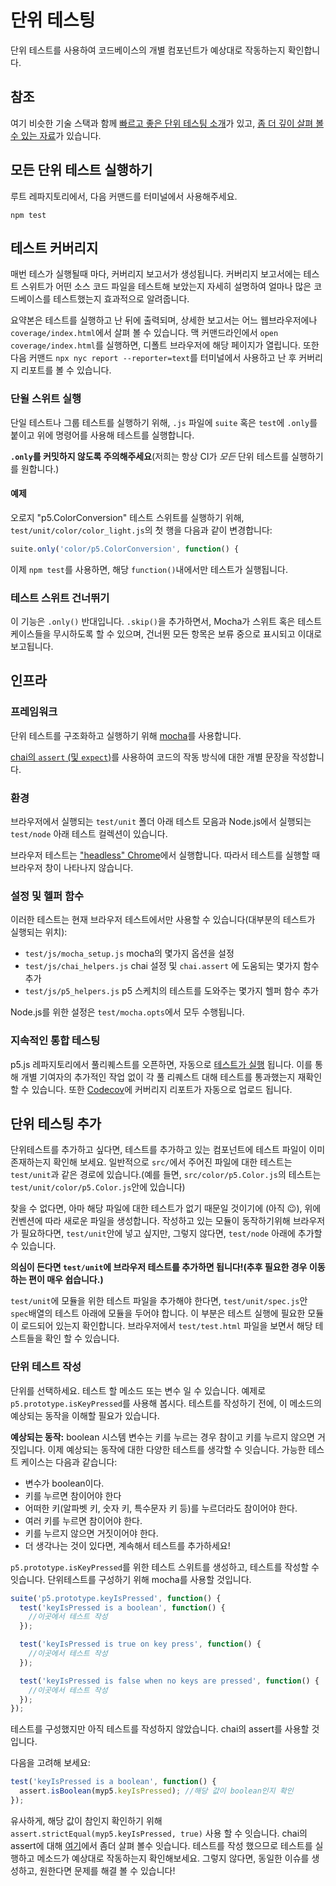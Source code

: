 # 단위 테스팅

단위 테스트를 사용하여 코드베이스의 개별 컴포넌트가 예상대로 작동하는지 확인합니다.

## 참조

여기 비슷한 기술 스택과 함께 [빠르고 좋은 단위 테스팅 소개](https://codeburst.io/javascript-unit-testing-using-mocha-and-chai-1d97d9f18e71)가 있고, [좀 더 깊이 살펴 볼수 있는 자료](https://blog.logrocket.com/a-quick-and-complete-guide-to-mocha-testing-d0e0ea09f09d)가 있습니다.

## 모든 단위 테스트 실행하기

루트 레파지토리에서, 다음 커맨드를 터미널에서 사용해주세요.

```shellsession
npm test
```

## 테스트 커버리지

매번 테스가 실행될때 마다, 커버리지 보고서가 생성됩니다. 커버리지 보고서에는 테스트 스위트가 어떤 소스 코드 파일을 테스트해 보았는지 자세히 설명하여 얼마나 많은 코드베이스를 테스트했는지 효과적으로 알려줍니다.

요약본은 테스트를 실행하고 난 뒤에 출력되며, 상세한 보고서는 어느 웹브라우저에나 `coverage/index.html`에서 살펴 볼 수 있습니다. 맥 커맨드라인에서 `open coverage/index.html`를 실행하면, 디폴트 브라우저에 해당 페이지가 열립니다. 또한 다음 커맨드 `npx nyc report --reporter=text`를 터미널에서 사용하고 난 후 커버리지 리포트를 볼 수 있습니다.

### 단윌 스위트 실행

단일 테스트나 그룹 테스트를 실행하기 위해, `.js` 파일에 `suite` 혹은 `test`에 `.only`를 붙이고 위에 명령어를 사용해 테스트를 실행합니다.

**`.only`를 커밋하지 않도록 주의해주세요**(저희는 항상 CI가 *모든* 단위 테스트를 실행하기를 원합니다.)

#### 예제

오로지 "p5.ColorConversion" 테스트 스위트를 실행하기 위해, `test/unit/color/color_light.js`의 첫 행을 다음과 같이 변경합니다:

```js
suite.only('color/p5.ColorConversion', function() {
```

이제 `npm test`를 사용하면, 해당 `function()`내에서만 테스트가 실행됩니다.

### 테스트 스위트 건너뛰기

이 기능은 `.only()` 반대입니다. `.skip()`을 추가하면서, Mocha가 스위트 혹은 테스트 케이스들을 무시하도록 할 수 있으며, 건너뛴 모든 항목은 보류 중으로 표시되고 이대로 보고됩니다.

## 인프라

### 프레임워크

단위 테스트를 구조화하고 실행하기 위해 [mocha](https://mochajs.org)를 사용합니다.

[chai의 `assert` (및 `expect`)](https://www.chaijs.com/api/assert/)를 사용하여 코드의 작동 방식에 대한 개별 문장을 작성합니다.

### 환경

브라우저에서 실행되는 `test/unit` 폴더 아래 테스트 모음과 Node.js에서 실행되는 `test/node` 아래 테스트 컬렉션이 있습니다.

브라우저 테스트는 ["headless" Chrome](https://developers.google.com/web/updates/2017/06/headless-karma-mocha-chai)에서 실행합니다. 따라서 테스트를 실행할 때 브라우저 창이 나타나지 않습니다.

### 설정 및 헬퍼 함수

이러한 테스트는 현재 브라우저 테스트에서만 사용할 수 있습니다(대부분의 테스트가 실행되는 위치):

* `test/js/mocha_setup.js`  mocha의 몇가지 옵션을 설정
* `test/js/chai_helpers.js` chai 설정 및 `chai.assert` 에 도움되는 몇가지 함수 추가
* `test/js/p5_helpers.js` p5 스케치의 테스트를 도와주는 몇가지 헬퍼 함수 추가

Node.js를 위한 설정은 `test/mocha.opts`에서 모두 수행됩니다.

### 지속적인 통합 테스팅

p5.js 레파지토리에서 풀리퀘스트를 오픈하면, 자동으로 [테스트가 실행](ttps://github.com/processing/p5.js/actions) 됩니다. 이를 통해 개별 기여자의 추가적인 작업 없이 각 풀 리퀘스트 대해 테스트를 통과했는지 재확인할 수 있습니다. 또한 [Codecov](https://codecov.io/github/processing/p5.js)에 커버리지 리포트가 자동으로 업로드 됩니다.

## 단위 테스팅 추가

단위테스트를 추가하고 싶다면, 테스트를 추가하고 있는 컴포넌트에 테스트 파일이 이미 존재하는지 확인해 보세요. 일반적으로 `src/`에서 주어진 파일에 대한 테스트는 `test/unit`과 같은 경로에 있습니다.(예를 들면, `src/color/p5.Color.js`의 테스트는 `test/unit/color/p5.Color.js`안에 있습니다)

찾을 수 없다면, 아마 해당 파일에 대한 테스트가 없기 때문일 것이기에 (아직 😉), 위에 컨벤션에 따라 새로운 파일을 생성합니다. 작성하고 있는 모듈이 동작하기위해 브라우저가 필요하다면, `test/unit`안에 넣고 싶지만, 그렇지 않다면, `test/node` 아래에 추가할 수 있습니다.

**의심이 든다면 `test/unit`에 브라우저 테스트를 추가하면 됩니다!(추후 필요한 경우 이동하는 편이 매우 쉽습니다.)**

`test/unit`에 모듈을 위한 테스트 파일을 추가해야 한다면, `test/unit/spec.js`안 `spec`배열의 테스트 아래에 모듈을 두어야 합니다. 이 부분은 테스트 실행에 필요한 모듈이 로드되어 있는지 확인합니다. 브라우저에서 `test/test.html` 파일을 보면서 해당 테스트들을 확인 할 수 있습니다.

### 단위 테스트 작성

단위를 선택하세요. 테스트 할 메소드 또는 변수 일 수 있습니다. 예제로 `p5.prototype.isKeyPressed`를 사용해 봅시다. 테스트를 작성하기 전에, 이 메소드의 예상되는 동작을 이해할 필요가 있습니다.

**예상되는 동작:** boolean 시스템 변수는 키를 누르는 경우 참이고 키를 누르지 않으면 거짓입니다. 이제 예상되는 동작에 대한 다양한 테스트를 생각할 수 잇습니다. 가능한 테스트 케이스는 다음과 같습니다:

* 변수가 boolean이다.
* 키를 누르면 참이어야 한다
* 어떠한 키(알파벳 키, 숫자 키, 특수문자 키 등)를 누르더라도 참이어야 한다.
* 여러 키를 누르면 참이어야 한다.
* 키를 누르지 않으면 거짓이어야 한다.
* 더 생각나는 것이 있다면, 계속해서 테스트를 추가하세요!

`p5.prototype.isKeyPressed`를 위한 테스트 스위트를 생성하고, 테스트를 작성할 수 잇습니다. 단위테스트를 구성하기 위해 mocha를 사용할 것입니다.

```js
suite('p5.prototype.keyIsPressed', function() {
  test('keyIsPressed is a boolean', function() {
    //이곳에서 테스트 작성
  });

  test('keyIsPressed is true on key press', function() {
    //이곳에서 테스트 작성
  });

  test('keyIsPressed is false when no keys are pressed', function() {
    //이곳에서 테스트 작성
  });
});
```

테스트를 구성했지만 아직 테스트를 작성하지 않았습니다. chai의 assert를 사용할 것입니다.

다음을 고려해 보세요:

```js
test('keyIsPressed is a boolean', function() {
  assert.isBoolean(myp5.keyIsPressed); //해당 값이 boolean인지 확인
});
```

유사하게, 해당 값이 참인지 확인하기 위해 `assert.strictEqual(myp5.keyIsPressed, true)` 사용 할 수 잇습니다. chai의 assert에 대해 [여기](https://www.chaijs.com/api/assert/)에서 좀더 살펴 볼수 잇습니다. 테스트를 작성 했으므로 테스트를 실행하고 메소드가 예상대로 작동하는지 확인해보세요. 그렇지 않다면, 동일한 이슈를 생성하고, 원한다면 문제를 해결 볼 수 있습니다!

